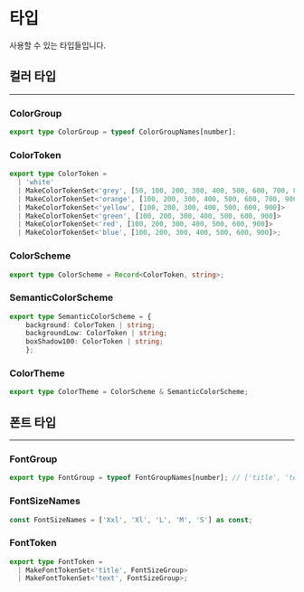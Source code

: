 # 타입

사용할 수 있는 타입들입니다.


## 컬러 타입

---

### ColorGroup

```ts
export type ColorGroup = typeof ColorGroupNames[number];
```

### ColorToken

```ts
export type ColorToken =
  | 'white'
  | MakeColorTokenSet<'grey', [50, 100, 200, 300, 400, 500, 600, 700, 800, 900]>
  | MakeColorTokenSet<'orange', [100, 200, 300, 400, 500, 600, 700, 900]>
  | MakeColorTokenSet<'yellow', [100, 200, 300, 400, 500, 600, 900]>
  | MakeColorTokenSet<'green', [100, 200, 300, 400, 500, 600, 900]>
  | MakeColorTokenSet<'red', [100, 200, 300, 400, 500, 600, 900]>
  | MakeColorTokenSet<'blue', [100, 200, 300, 400, 500, 600, 900]>;
```

### ColorScheme

```ts
export type ColorScheme = Record<ColorToken, string>;
```

### SemanticColorScheme
```ts
export type SemanticColorScheme = {
    background: ColorToken | string;
    backgroundLow: ColorToken | string;
    boxShadow100: ColorToken | string;
    };
```
### ColorTheme
```ts
export type ColorTheme = ColorScheme & SemanticColorScheme;
```

## 폰트 타입

---

### FontGroup
```ts
export type FontGroup = typeof FontGroupNames[number]; // ['title', 'text']
```

### FontSizeNames

```ts
const FontSizeNames = ['Xxl', 'Xl', 'L', 'M', 'S'] as const;
```

### FontToken

```ts
export type FontToken =
  | MakeFontTokenSet<'title', FontSizeGroup>
  | MakeFontTokenSet<'text', FontSizeGroup>;
```

